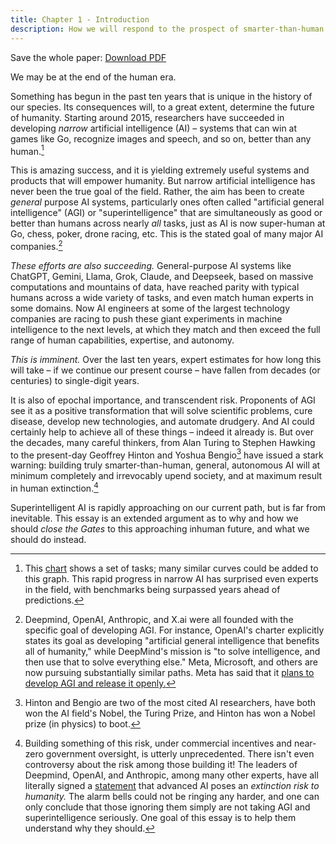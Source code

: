 ```yaml
---
title: Chapter 1 - Introduction
description: How we will respond to the prospect of smarter-than-human AI is the most pressing issue of our time. This essay provides a path forward
---
```


Save the whole paper: <Icon name="FileText" size={24} /> [Download PDF](https://keepthefuturehuman.ai/wp-content/uploads/2025/03/Keep_the_Future_Human__AnthonyAguirre__5March2025.pdf)

We may be at the end of the human era.

Something has begun in the past ten years that is unique in the history of our species. Its consequences will, to a great extent, determine the future of humanity. Starting around 2015, researchers have succeeded in developing *narrow* artificial intelligence (AI) – systems that can win at games like Go, recognize images and speech, and so on, better than any human.[^1]

This is amazing success, and it is yielding extremely useful systems and products that will empower humanity. But narrow artificial intelligence has never been the true goal of the field. Rather, the aim has been to create *general* purpose AI systems, particularly ones often called "artificial general intelligence" (AGI) or "superintelligence" that are simultaneously as good or better than humans across nearly *all* tasks, just as AI is now super-human at Go, chess, poker, drone racing, etc. This is the stated goal of many major AI companies.[^2]

*These efforts are also succeeding.* General-purpose AI systems like ChatGPT, Gemini, Llama, Grok, Claude, and Deepseek, based on massive computations and mountains of data, have reached parity with typical humans across a wide variety of tasks, and even match human experts in some domains. Now AI engineers at some of the largest technology companies are racing to push these giant experiments in machine intelligence to the next levels, at which they match and then exceed the full range of human capabilities, expertise, and autonomy.

*This is imminent.* Over the last ten years, expert estimates for how long this will take – if we continue our present course – have fallen from decades (or centuries) to single-digit years.

It is also of epochal importance, and transcendent risk. Proponents of AGI see it as a positive transformation that will solve scientific problems, cure disease, develop new technologies, and automate drudgery. And AI could certainly help to achieve all of these things – indeed it already is. But over the decades, many careful thinkers, from Alan Turing to Stephen Hawking to the present-day Geoffrey Hinton and Yoshua Bengio[^3] have issued a stark warning: building truly smarter-than-human, general, autonomous AI will at minimum completely and irrevocably upend society, and at maximum result in human extinction.[^4]

Superintelligent AI is rapidly approaching on our current path, but is far from inevitable. This essay is an extended argument as to why and how we should *close the Gates* to this approaching inhuman future, and what we should do instead.

[^1]: This [chart](https://time.com/6300942/ai-progress-charts/) shows a set of tasks; many similar curves could be added to this graph. This rapid progress in narrow AI has surprised even experts in the field, with benchmarks being surpassed years ahead of predictions.
[^2]: Deepmind, OpenAI, Anthropic, and X.ai were all founded with the specific goal of developing AGI. For instance, OpenAI's charter explicitly states its goal as developing "artificial general intelligence that benefits all of humanity," while DeepMind's mission is "to solve intelligence, and then use that to solve everything else." Meta, Microsoft, and others are now pursuing substantially similar paths. Meta has said that it [plans to develop AGI and release it openly.](https://www.forbes.com/sites/johnkoetsier/2024/01/18/zuckerberg-on-ai-meta-building-agi-for-everyone-and-open-sourcing-it/)
[^3]: Hinton and Bengio are two of the most cited AI researchers, have both won the AI field's Nobel, the Turing Prize, and Hinton has won a Nobel prize (in physics) to boot.
[^4]: Building something of this risk, under commercial incentives and near-zero government oversight, is utterly unprecedented. There isn't even controversy about the risk among those building it! The leaders of Deepmind, OpenAI, and Anthropic, among many other experts, have all literally signed a [statement](https://www.safe.ai/work/statement-on-ai-risk) that advanced AI poses an *extinction risk to humanity.* The alarm bells could not be ringing any harder, and one can only conclude that those ignoring them simply are not taking AGI and superintelligence seriously. One goal of this essay is to help them understand why they should.